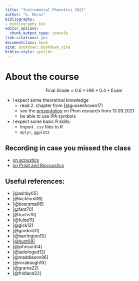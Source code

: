 ```yaml
--- 
title: "Instrumental Phonetics 2022"
author: "G. Moroz"
bibliography:
- bibliography.bib
editor_options:
  chunk_output_type: console
link-citations: yes
documentclass: book
site: bookdown::bookdown_site
biblio-style: apalike
---
```


# About the course

$$
\text{Final Grade} = 0.6 \times \text{HW} + 0.4 \times \text{Exam}
$$

* I expect some theoretical knowledge
    * read 2. chapter from [@gussenhoven17]
    * see the [presentation](https://github.com/agricolamz/2021.09.13_HSE_phon_research/raw/master/2021.09.13_HSE_phon_research.pdf) on Phon research from 13.09.2021
    * be able to use IPA symbols
* I expect some basic R skills:
    * import `.csv` files to R
    * `dplyr`, `ggplot2`

## Recording in case you missed the class

* [on acoustics](https://youtu.be/AD2KYpXlo4A)
* [on Praat and Biocoustics](https://www.youtube.com/watch?v=NoZxQiu1fzs&list=PL_HB2SrKjmML6J40SgCIzPT6f0Mz9ogrW&index=2)

## Useful references: 

* [@ashby05]
* [@bickford06]
* [@boersma06]
* [@fant70]
* [@fuchs10]
* [@fulop11]
* [@gick12]
* [@gordon01]
* [@harrington10]
* [[@hunt09]](https://dspace.mit.edu/bitstream/handle/1721.1/52797/547382338-MIT.pdf;sequence=2)
* [@johnson04]
* [@ladefoged12]
* [@maddieson96]
* [@rorabaugh10]
* [@grama22]
* [@fridland22]